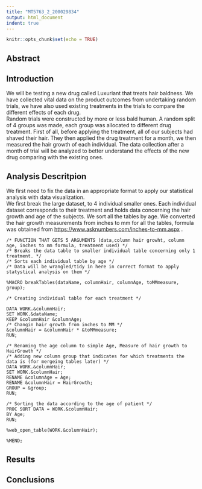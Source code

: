 ```yaml
---
title: "MT5763_2_200029834"
output: html_document
indent: true
---
```


```r
knitr::opts_chunk$set(echo = TRUE)
```

## Abstract
<!-- executive summary -->


## Introduction
<!-- describing the purpose of your investigation -->
We will be testing a new drug called Luxuriant that treats hair baldness. We have collected vital data on the product outcomes from undertaking random trials, we have also used existing treatments in the trials to compare the different effects of each drug. \
Random trials were constructed by more or less bald human. A random split of 4 groups was made, each group was allocated to different drug treatment. First of all, before applying the treatment, all of our subjects had shaved their hair. They then applied the drug treatment for a month, we then measured the hair growth of each individual. The data collection after a month of trial will be analyzed to better understand the effects of the new drug comparing with the existing ones. \

## Analysis Descritpion
<!-- clear account of what you did statistically as well as the data wrangling,) and why -->
We first need to fix the data in an appropriate format to apply our statistical analysis with data visualization. \
We first break the large dataset, to 4 individual smaller ones. Each individual dataset corresponds to their treatment and holds data concerning the hair growth and age of the subjects. We sort all the tables by age. We converted the hair growth measurements from inches to mm for all the tables, formula was obtained from [https://www.asknumbers.com/inches-to-mm.aspx](here) . \
```
/* FUNCTION THAT GETS 5 ARGUMENTS (data,column hair growht, column age, inches to mm formula, treatment used) */
/* Breaks the data table to smaller individual table concerning only 1 treatment. */
/* Sorts each individual table by age */
/* Data will be wrangled/tidy in here in correct format to apply statystical analysis on them */

%MACRO breakTables(dataName, columnHair, columnAge, toMMmeasure, group);

/* Creating individual table for each treatment */

DATA WORK.&columnHair;
SET WORK.&dataName;
KEEP &columnHair &columnAge;
/* Changin hair growth from inches to MM */
&columnHair = &columnHair * &toMMmeasure;
RUN;

/* Renaming the age column to simple Age, Measure of hair growth to HairGrowth */
/* Adding new column group that indicates for which treatments the data is (for mergeing tables later) */
DATA WORK.&columnHair;
SET WORK.&columnHair;
RENAME &columnAge = Age;
RENAME &columnHair = HairGrowth;
GROUP = &group;
RUN;

/* Sorting the data according to the age of patient */
PROC SORT DATA = WORK.&columnHair;
BY Age;
RUN;

%web_open_table(WORK.&columnHair);

%MEND;
```




## Results
<!-- results clearly explained and presented (includes data visualisation-->




## Conclusions
<!-- conclusions along with criticisms of the design if any -->



